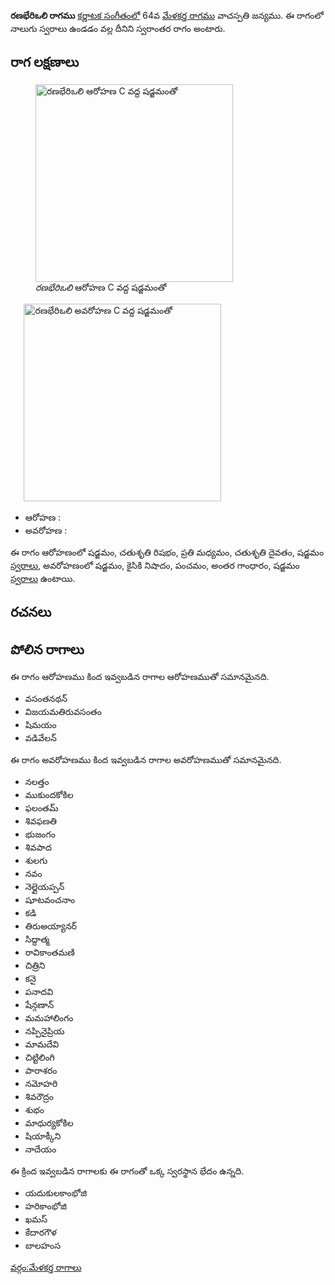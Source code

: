 {{Infobox ragam
	| name          	= రణభేరిఒలి
	| synonym	    	= 
	| mela          	= 
	| chakra        	= 
	| janaka        	= 
	| type          	= స్వరాంతర
	| arohanam      	= {{svaraC|S|R2|M2|D2|S'}} 
	| avarohanam    	= {{svaraC|S'|N2|P|G3|S}}
	| jeeva         	=
	| chhaya        	=
	| nyasa         	=
	| vishesha      	= 
	| equivalent  		= 
}}
{{కర్ణాటక సంగీత రాగాలు}}
'''రణభేరిఒలి రాగము''' [[కర్ణాటక సంగీతం]]లో 64వ [[మేళకర్త రాగము]] వాచస్పతి జన్యము.  ఈ రాగంలో నాలుగు స్వరాలు ఉండడం వల్ల దీనిని స్వరాంతర రాగం అంటారు.


==రాగ లక్షణాలు==
[[Image:ranabherioli_ar_kb2wiki.png|thumb|right|316px|''రణభేరిఒలి'' ఆరోహణ C వద్ద షడ్జమంతో]]
	[[Image:ranabherioli_av_kb2wiki.png|thumb|right|316px|''రణభేరిఒలి'' అవరోహణ C వద్ద షడ్జమంతో]]

* ఆరోహణ : {{svaraC|S|R2|M2|D2|S'}} 
* అవరోహణ : {{svaraC|S'|N2|P|G3|S}}

ఈ రాగం ఆరోహణంలో షడ్జమం, చతుశృతి రిషభం, ప్రతి మధ్యమం, చతుశృతి దైవతం, షడ్జమం [[స్వరాలు]], అవరోహణంలో షడ్జమం, కైసికి నిషాదం, పంచమం, అంతర గాంధారం, షడ్జమం [[స్వరాలు]] ఉంటాయి.

==రచనలు==



==పోలిన రాగాలు==
ఈ రాగం ఆరోహణము కింద ఇవ్వబడిన రాగాల ఆరోహణముతో సమానమైనది.
*  వసంతనథన్
* విజయమతిరువసంతం
* షిమయం
* వడివేలన్

ఈ రాగం అవరోహణము కింద ఇవ్వబడిన రాగాల అవరోహణముతో సమానమైనది.
* నలత్తం
* ముకుందకోకిల
* ఫలంతమ్
* శివఫణతి
* భుజంగం
* శివపాద
* శులగు
* నవం
* నెల్లైయప్పన్
* షూటవంచనాం
* కడి
* తిరుఅయ్యానర్
* సిద్దాత్మ
* రావికాంతమణి
*  చిత్రిని
*  కనై
* పనాదవి
* షేన్గణాన్
* మమహాలింగం
* నప్పినైప్రియ
* మామదేవి
*  చిట్టిలింగి
*  పారాశరం
* నమోహరి
* శివరౌద్రం
* శుభం
* మాధుర్యకోకిల
* షియాక్కీని
* నాదేయం

ఈ క్రింద ఇవ్వబడిన రాగాలకు ఈ రాగంతో ఒక్క స్వరస్థాన భేదం ఉన్నది.
* యదుకులకాంభోజి
* హరికాంభోజి
* ఖమస్
* కేదారగౌళ
* బాలహంస



[[వర్గం:మేళకర్త రాగాలు]]
